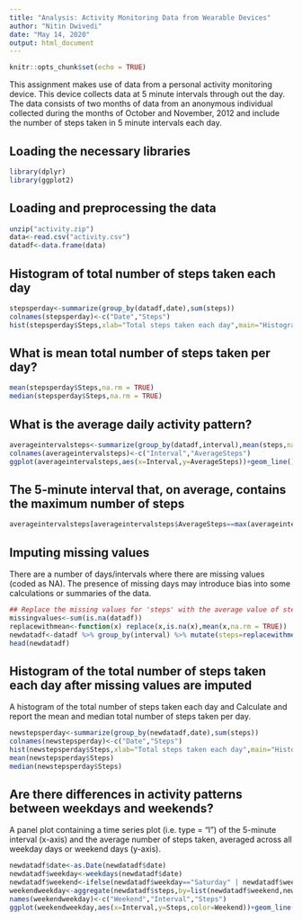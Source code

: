 ---
title: "Analysis: Activity Monitoring Data from Wearable Devices"
author: "Nitin Dwivedi"
date: "May 14, 2020"
output: html_document
---

```{r setup, include=FALSE}
knitr::opts_chunk$set(echo = TRUE)
```

This assignment makes use of data from a personal activity monitoring device. This device collects data at 5 minute intervals through out the day. The data consists of two months of data from an anonymous individual collected during the months of October and November, 2012 and include the number of steps taken in 5 minute intervals each day.


## Loading the necessary libraries
```{r, message=FALSE, warning = FALSE}
library(dplyr)
library(ggplot2)
```

## Loading and preprocessing the data
```{r, message=FALSE, warning = FALSE}
unzip("activity.zip")
data<-read.csv("activity.csv")
datadf<-data.frame(data)
```

## Histogram of total number of steps taken each day
```{r}
stepsperday<-summarize(group_by(datadf,date),sum(steps))
colnames(stepsperday)<-c("Date","Steps")
hist(stepsperday$Steps,xlab="Total steps taken each day",main="Histogram for total steps taken each day",breaks = 30,col="aquamarine")
```

## What is mean total number of steps taken per day?
```{r}
mean(stepsperday$Steps,na.rm = TRUE)
median(stepsperday$Steps,na.rm = TRUE)
```

## What is the average daily activity pattern?
```{r}
averageintervalsteps<-summarize(group_by(datadf,interval),mean(steps,na.rm = TRUE))
colnames(averageintervalsteps)<-c("Interval","AverageSteps")
ggplot(averageintervalsteps,aes(x=Interval,y=AverageSteps))+geom_line()+labs(x="Interval",y="Average Steps",title="Time series plot for average number of steps taken")
```

## The 5-minute interval that, on average, contains the maximum number of steps
```{r}
averageintervalsteps[averageintervalsteps$AverageSteps==max(averageintervalsteps$AverageSteps),]
```

## Imputing missing values 

There are a number of days/intervals where there are missing values (coded as \color{red}{\verb|NA|}NA). The presence of missing days may introduce bias into some calculations or summaries of the data.

```{r}
## Replace the missing values for 'steps' with the average value of steps for a particular time interval
missingvalues<-sum(is.na(datadf))
replacewithmean<-function(x) replace(x,is.na(x),mean(x,na.rm = TRUE))
newdatadf<-datadf %>% group_by(interval) %>% mutate(steps=replacewithmean(steps))
head(newdatadf)
```

## Histogram of the total number of steps taken each day after missing values are imputed

A histogram of the total number of steps taken each day and Calculate and report the mean and median total number of steps taken per day.
```{r}
newstepsperday<-summarize(group_by(newdatadf,date),sum(steps))
colnames(newstepsperday)<-c("Date","Steps")
hist(newstepsperday$Steps,xlab="Total steps taken each day",main="Histogram for total steps taken each day",breaks = 30,col="aquamarine")
mean(newstepsperday$Steps)
median(newstepsperday$Steps)
```

## Are there differences in activity patterns between weekdays and weekends?
A panel plot containing a time series plot (i.e. \color{red}{\verb|type = "l"|}type = "l") of the 5-minute interval (x-axis) and the average number of steps taken, averaged across all weekday days or weekend days (y-axis).

```{r}
newdatadf$date<-as.Date(newdatadf$date)
newdatadf$weekday<-weekdays(newdatadf$date)
newdatadf$weekend<-ifelse(newdatadf$weekday=="Saturday" | newdatadf$weekday=="Sunday", "Weekend", "Weekday")
weekendweekday<-aggregate(newdatadf$steps,by=list(newdatadf$weekend,newdatadf$interval),mean)
names(weekendweekday)<-c("Weekend","Interval","Steps")
ggplot(weekendweekday,aes(x=Interval,y=Steps,color=Weekend))+geom_line()+facet_grid(Weekend ~.)+xlab("Interval")+ylab("Mean of Steps")+ggtitle("Comparison of average number of steps on Weekdays and Weekends")
```

